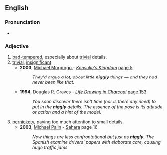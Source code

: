 ==English==
{{rfe}}
===Pronunciation===
* {{rhymes|ɪgəli}}

===Adjective===
{{en-adj}}

# [[bad-tempered]], especially about [[trivial]] details.
# [[trivial]], [[insignificant]]
#*'''2003''', [[w:Michael Morpurgo |Michael Morpurgo ]] - ''[[w: Kensuke's Kingdom| Kensuke's Kingdom]]'' [http://books.google.com/books?id=bqyGBOJejNoC&pg=PA5&dq=niggly&lr=&sig=Xs2OLG9djxgVX8bFv2ee8ESUgxw#PPP15,M1 page 5]
#*:''They'd argue a lot, about little '''niggly''' things — and they had never been like that.''
#*'''1994''', Douglas R. Graves - ''[http://books.google.com/books?id=RZcmIMxv8HYC Life Drawing in Charcoal]'' [http://books.google.com/books?id=RZcmIMxv8HYC&pg=PA153&dq=niggly&lr=&sig=VM9X2jg6MmNI-MSzSfNlYnWyTPM page 153]
#*:''You soon discover there isn't time (nor is there any need) to put in the '''niggly''' details. The essence of the pose is its attitude or action and a hint of the model.''
# [[pernickety]], paying too much attention to small details.
#*'''2003''', [[w:Michael Palin|Michael Palin]] - [[w:Sahara (Michael Palin)|Sahara]] page 16
#*:''Now things are less confrontational but just as '''niggly'''. The Spanish examine drivers' papers with elaborate care, causing huge traffic jams''